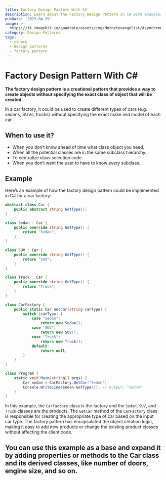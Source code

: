 ```yaml
---
title: Factory Design Pattern With C#
description: Learn about the Factory Design Pattern in C# with examples.
pubDate: '2023-04-29'
image: >-
  https://ik.imagekit.io/quadrate/assets/img/dotnetevangelist/Asynchronous_Programming_With_Async_Await_Task_In_CSharp.jpg?updatedAt=1746813313287
category: Design Patterns
tags:
  - csharp
  - design patterns
  - factory pattern
---
```


# Factory Design Pattern With C#

**The factory design pattern is a creational pattern that provides a way to create objects without specifying the exact class of object that will be created.**

In a car factory, it could be used to create different types of cars (e.g. sedans, SUVs, trucks) without specifying the exact make and model of each car.

## When to use it?

- When you don’t know ahead of time what class object you need.
- When all the potential classes are in the same subclass hierarchy.
- To centralize class selection code.
- When you don’t want the user to have to know every subclass.

## Example

Here’s an example of how the factory design pattern could be implemented in C# for a car factory:

```csharp
abstract class Car {
    public abstract string GetType();
}

class Sedan : Car {
    public override string GetType() {
        return "Sedan";
    }
}

class SUV : Car {
    public override string GetType() {
        return "SUV";
    }
}

class Truck : Car {
    public override string GetType() {
        return "Truck";
    }
}

class CarFactory {
    public static Car GetCar(string carType) {
        switch (carType) {
            case "Sedan":
                return new Sedan();
            case "SUV":
                return new SUV();
            case "Truck":
                return new Truck();
            default:
                return null;
        }
    }
}

class Program {
    static void Main(string[] args) {
        Car sedan = CarFactory.GetCar("Sedan");
        Console.WriteLine(sedan.GetType()); // Output: "Sedan"
    }
}
```

In this example, the `CarFactory` class is the factory and the `Sedan`, `SUV`, and `Truck` classes are the products. The `GetCar` method of the `CarFactory` class is responsible for creating the appropriate type of car based on the input car type. The factory pattern has encapsulated the object creation logic, making it easy to add new products or change the existing product classes without affecting the client code.

You can use this example as a base and expand it by adding properties or methods to the Car class and its derived classes, like number of doors, engine size, and so on.
---
